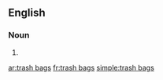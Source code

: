 {{also|trashbags}}
==English==

===Noun===
{{head|en|noun plural form|head=[[trash]] [[bag]]s}}

# {{plural of|trash bag|lang=en}}

[[ar:trash bags]]
[[fr:trash bags]]
[[simple:trash bags]]
